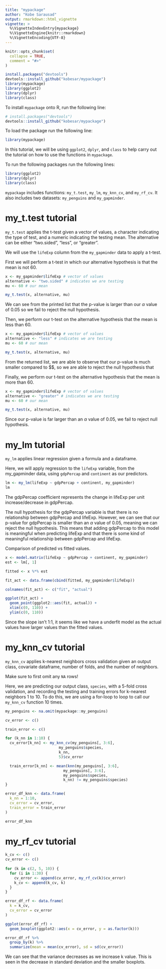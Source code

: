 ```yaml
---
title: "mypackage"
author: "Kobe Sarausad"
output: rmarkdown::html_vignette
vignette: >
  %\VignetteIndexEntry{mypackage}
  %\VignetteEngine{knitr::rmarkdown}
  %\VignetteEncoding{UTF-8}
---
```


```r
knitr::opts_chunk$set(
  collapse = TRUE,
  comment = "#>"
)

install.packages("devtools")
devtools::install_github("kobesar/mypackage")
library(mypackage)
library(ggplot2)
library(dplyr)
library(class)
```

To install `mypackage` onto R, run the following line:

```r
# install.packages("devtools")
devtools::install_github("kobesar/mypackage")
```

To load the package run the following line:

```r
library(mypackage)
```

In this tutorial, we will be using `ggplot2`, `dplyr`, and `class` to help carry out the tutorial on how to use the functions in `mypackage`.

To run the following packages run the following lines:

```r
library(ggplot2)
library(dplyr)
library(class)
```

`mypackage` includes functions: `my_t.test`, `my_lm`, `my_knn_cv`, and `my_rf_cv`. It also includes two datasets: `my_penguins` and `my_gapminder`. 

# my_t.test tutorial

`my_t.test` applies the t-test given a vector of values, a character indicating the type of test, and a numeric indicating the testing mean. The alternative can be either "two.sided", "less", or "greater". 

We will use the `lifeExp` column from the `my_gapminder` data to apply a t-test.

First we will perform a t-test in which our alternative hypothesis is that the mean is not 60.

```r
x <- my_gapminder$lifeExp # vector of values
alternative <- "two.sided" # indicates we are testing 
mu <- 60 # our mean

my_t.test(x, alternative, mu)
```

We can see from the printed list that the p-value is larger than our $\alpha$ value of 0.05 so we fail to reject the null hypothesis.

Then, we perform our t-test on the alternative hypothesis that the mean is less than 60.

```r
x <- my_gapminder$lifeExp # vector of values
alternative <- "less" # indicates we are testing 
mu <- 60 # our mean

my_t.test(x, alternative, mu)
```

From the returned list, we are able to observe that our p-value is much smaller compared to $\alpha\$, so we are able to reject the null hypothesis that 

Finally, we perform our t-test on the alternative hypothesis that the mean is more than 60.

```r
x <- my_gapminder$lifeExp # vector of values
alternative <- "greater" # indicates we are testing 
mu <- 60 # our mean

my_t.test(x, alternative, mu)
```

Since our p-value is far larger than an $\alpha$ value of 0.05, we fail to reject null hypothesis.

# my_lm tutorial

`my_lm` applies linear regression given a formula and a dataframe.

Here, we will apply regression to the `lifeExp` variable, from the my_gapminder data, using `gdpPercap` and `continent` as our predictors.

```r
lm <- my_lm(lifeExp ~ gdpPercap + continent, my_gapminder)
lm
```

The gdpPercap coefficient represents the change in lifeExp per unit increase/decrease in gdpPercap. 

The null hypothesis for the gdpPercap variable is that there is no relationship between gdpPercap and lifeExp. However, we can see that our p-value for gdpPercap is smaller than an $\alpha$ value of 0.05, meaning we can reject the null hypothesis. This means that adding gdpPercap to this model is meaningful when predicting lifeExp and that there is some kind of meaningful relationship between gdpPercap and lifeExp.

Comparison of predicted vs fitted values.

```r
x <- model.matrix(lifeExp ~ gdpPercap + continent, my_gapminder)
est <- lm[, 1]

fitted <- x %*% est

fit_act <- data.frame(cbind(fitted, my_gapminder$lifeExp))

colnames(fit_act) <- c("fit", "actual")

ggplot(fit_act) +
  geom_point(ggplot2::aes(fit, actual)) +
  xlim(c(0, 110)) +
  ylim(c(0, 110))
```

Since the slope isn't 1:1, it seems like we have a underfit model as the actual values have larger values than the fitted values.

# my_knn_cv tutorial

`my_knn_cv` applies k-nearest neighbors cross validation given an output class, covariate dataframe, number of folds, and the number of neighbors.

Make sure to first omit any `NA` rows!

Here, we are predicting our output class, `species`, with a 5-fold cross validation, and recording the testing and training errors for k-nearest neighbors 1 to 10. To do this, we are using a for-loop to loop to call our `my_knn_cv` function 10 times.

```r
my_penguins <- na.omit(mypackage::my_penguins)

cv_error <- c()

train_error <- c()

for (k_nn in 1:10) {
  cv_error[k_nn] <- my_knn_cv(my_penguins[, 3:6], 
                        my_penguins$species,
                        k_nn, 
                        5)$cv_error

  train_error[k_nn] <- mean(knn(my_penguins[, 3:6], 
                          my_penguins[, 3:6], 
                          my_penguins$species, 
                          k_nn) != my_penguins$species)
}

error_df_knn <- data.frame(
  k_nn = 1:10,
  cv_error = cv_error,
  train_error = train_error
)

error_df_knn
```

# my_rf_cv tutorial

```r
k_cv <- c()
cv_error <- c()
  
for (k in c(2, 5, 10)) {
  for (i in 1:30) {
    cv_error <- append(cv_error, my_rf_cv(k)$cv_error)
    k_cv <- append(k_cv, k)
  }
}

error_df_rf <- data.frame(
  k = k_cv,
  cv_error = cv_error
)

ggplot(error_df_rf) +
  geom_boxplot(ggplot2::aes(x = cv_error, y = as.factor(k)))

error_df_rf %>% 
  group_by(k) %>% 
  summarize(mean = mean(cv_error), sd = sd(cv_error))
```

We can see that the variance decreases as we increase k value. This is seen in the decrease in standard deviation and the smaller boxplots. 
